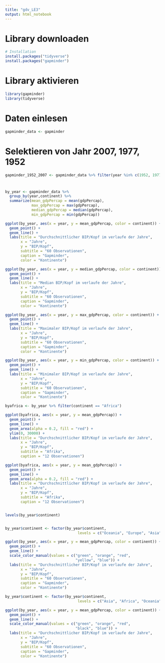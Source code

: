 ```yaml
---
title: "gdv_LE3"
output: html_notebook
---
```


# Library downloaden
```r
# Installation
install.packages("tidyverse")
install.packages("gapminder")
```

# Library aktivieren
```r
library(gapminder)
library(tidyverse)
```

# Daten einlesen
```r
gapminder_data <- gapminder
```

# Selektieren von Jahr 2007, 1977, 1952
```r
gapminder_1952_2007 <- gapminder_data %>% filter(year %in% c(1952, 1977, 2007))
```

# 
```r
by_year <- gapminder_data %>%
  group_by(year,continent) %>%
  summarize(mean_gdpPercap = mean(gdpPercap),
            max_gdpPercap = max(gdpPercap),
            median_gdpPercap = median(gdpPercap),
            min_gdpPercap = min(gdpPercap))

ggplot(by_year, aes(x = year, y = mean_gdpPercap, color = continent)) + 
  geom_point() + 
  geom_line() + 
  labs(title = "Durchschnittlicher BIP/Kopf im verlaufe der Jahre",
       x = "Jahre",
       y = "BIP/Kopf",
       subtitle = "60 Observationen",
       caption = "Gapminder",
       color = "Kontinente") 

ggplot(by_year, aes(x = year, y = median_gdpPercap, color = continent)) + 
  geom_point() + 
  geom_line() + 
  labs(title = "Median BIP/Kopf im verlaufe der Jahre",
       x = "Jahre",
       y = "BIP/Kopf",
       subtitle = "60 Observationen",
       caption = "Gapminder",
       color = "Kontinente")

ggplot(by_year, aes(x = year, y = max_gdpPercap, color = continent)) + 
  geom_point() + 
  geom_line() + 
  labs(title = "Maximaler BIP/Kopf im verlaufe der Jahre",
       x = "Jahre",
       y = "BIP/Kopf",
       subtitle = "60 Observationen",
       caption = "Gapminder",
       color = "Kontinente")

ggplot(by_year, aes(x = year, y = min_gdpPercap, color = continent)) + 
  geom_point() + 
  geom_line() + 
  labs(title = "Minimaler BIP/Kopf im verlaufe der Jahre",
       x = "Jahre",
       y = "BIP/Kopf",
       subtitle = "60 Observationen",
       caption = "Gapminder",
       color = "Kontinente")
```


```r
byafrica <- by_year %>% filter(continent == "Africa")

ggplot(byafrica, aes(x = year, y = mean_gdpPercap)) + 
  geom_point() + 
  geom_line() + 
  geom_area(alpha = 0.2, fill = "red") + 
  ylim(0, 30000) + 
  labs(title = "Durchschnittlicher BIP/Kopf im verlaufe der Jahre",
       x = "Jahre",
       y = "BIP/Kopf",
       subtitle = "Afrika",
       caption = "12 Observationen")

ggplot(byafrica, aes(x = year, y = mean_gdpPercap)) + 
  geom_point() + 
  geom_line() + 
  geom_area(alpha = 0.2, fill = "red") + 
  labs(title = "Durchschnittlicher BIP/Kopf im verlaufe der Jahre",
       x = "Jahre",
       y = "BIP/Kopf",
       subtitle = "Afrika",
       caption = "12 Observationen")



```



```r
levels(by_year$continent)


by_year$continent <- factor(by_year$continent, 
                                 levels = c("Oceania", "Europe", "Asia", "Americas", "Africa"))
```


```r
ggplot(by_year, aes(x = year, y = mean_gdpPercap, color = continent)) + 
  geom_point() + 
  geom_line() + 
  scale_color_manual(values = c("green", "orange", "red",
                                "yellow", "blue")) + 
  labs(title = "Durchschnittlicher BIP/Kopf im verlaufe der Jahre",
       x = "Jahre",
       y = "BIP/Kopf",
       subtitle = "60 Observationen",
       caption = "Gapminder",
       color = "Kontinente") 
```

```r
by_year$continent <- factor(by_year$continent, 
                                 levels = c("Asia", "Africa", "Oceania", "Americas", "Europe"))
```


```r
ggplot(by_year, aes(x = year, y = mean_gdpPercap, color = continent)) + 
  geom_point() + 
  geom_line() + 
  scale_color_manual(values = c("green", "orange", "red",
                                "black", "blue")) +  
  labs(title = "Durchschnittlicher BIP/Kopf im verlaufe der Jahre",
       x = "Jahre",
       y = "BIP/Kopf",
       subtitle = "60 Observationen",
       caption = "Gapminder",
       color = "Kontinente") 
```



































